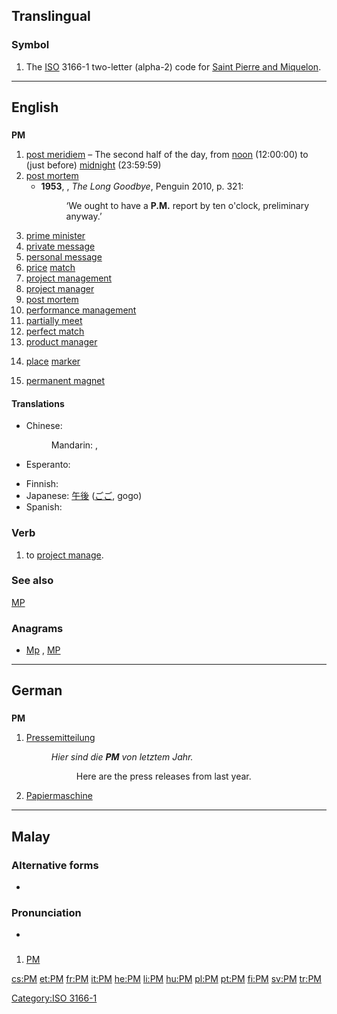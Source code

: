 {{also|Pm}}
==Translingual==

===Symbol===
{{head|mul|symbol}}

# The [[ISO]] 3166-1 two-letter (alpha-2) code for [[Saint Pierre and Miquelon]].

[[Category:ISO 3166-1]]

----

==English==

==={{initialism-old|en}}===
'''PM'''

# [[post meridiem]] – The second half of the day, from [[noon]] (12:00:00) to (just before) [[midnight]] (23:59:59)
# [[post mortem]]
#*'''1953''', {{w|Raymond Chandler}}, ''The Long Goodbye'', Penguin 2010, p. 321:
#*:‘We ought to have a '''P.M.''' report by ten o'clock, preliminary anyway.’
# [[prime minister|prime minister]]
# [[w:private message|private message]]
# [[w:personal message|personal message]]
# [[price]] [[match]]
# [[project management]]
# [[project manager]]
# [[post mortem]]
# [[performance management]]
# [[partially meet]]
# [[perfect match]]
# [[w:product manager|product manager]]
# {{context|knitting|lang=en}} [[place]] [[marker]]
# {{context|electronics|lang=en}} [[permanent magnet]]

====Translations====
{{trans-top|after 12:00:00}}
* Chinese:
*: Mandarin: {{qualifier|afternoon}} {{t-|cmn|下午|tr=xiàwǔ|sc=Hani}}, {{qualifier|evening, night}} {{t-|cmn|晚上|tr=wǎnshang|sc=Hani}}
* Esperanto: {{t-|eo|p.t.m.}}
{{trans-mid}}
* Finnish: {{t-|fi|ip}}
* Japanese: [[午後]] ([[ごご]], gogo)
* Spanish: {{t-|es|PM}}
{{trans-bottom}}

===Verb===
{{en-verb}}
# to [[project manage]].

===See also===
[[MP]]

===Anagrams===
* [[Mp#English|Mp]] , [[MP#English|MP]]

----

==German==

==={{initialism-old|de}}===
'''PM'''

# [[Pressemitteilung]]
#: ''Hier sind die '''PM''' von letztem Jahr.''
#:: Here are the press releases from last year.
# [[Papiermaschine]]

----

==Malay==

===Alternative forms===
* {{l|ms|Perdana Menteri}}

===Pronunciation===
* {{IPA|/pi ɛm/|lang=ms}}

==={{initialism-old|ms}}===
{{head|ms|initialism|head=[[Perdana Menteri|PM]]}}

# [[#English|PM]] {{gloss|Prime Minister}}

[[cs:PM]]
[[et:PM]]
[[fr:PM]]
[[it:PM]]
[[he:PM]]
[[li:PM]]
[[hu:PM]]
[[pl:PM]]
[[pt:PM]]
[[fi:PM]]
[[sv:PM]]
[[tr:PM]]